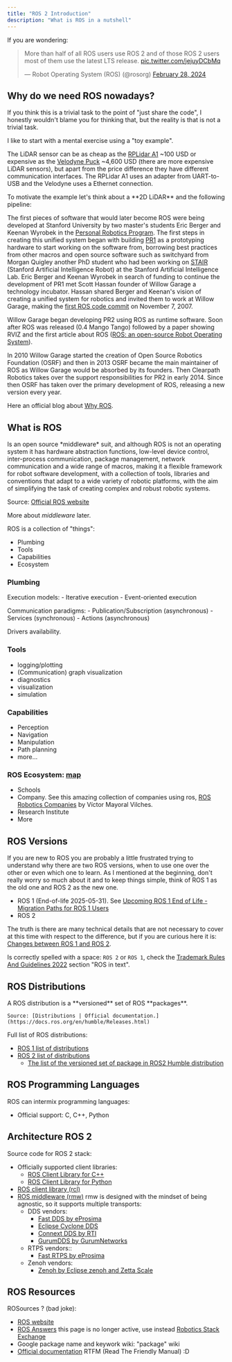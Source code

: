 ```yaml
---
title: "ROS 2 Introduction"
description: "What is ROS in a nutshell"
---
```


<Presentation>

<Slide>
If you are wondering:

<Important
    note="Do I need to learn to ROS 1 to be able to learn ROS 2 (or vice versa), the answer is NO. (what? you expected a more elaborated answer?... I'm too lazy to write it down)"
/>

<div class="flex justify-center mt-4">
<blockquote class="twitter-tweet" data-conversation="none" data-theme="dark"><p lang="en" dir="ltr">More than half of all ROS users use ROS 2 and of those ROS 2 users most of them use the latest LTS release. <a href="https://t.co/jejuyDCbMq">pic.twitter.com/jejuyDCbMq</a></p>&mdash; Robot Operating System (ROS) (@rosorg) <a href="https://twitter.com/rosorg/status/1762921729171620048?ref_src=twsrc%5Etfw">February 28, 2024</a></blockquote> <script async src="https://platform.twitter.com/widgets.js" charset="utf-8"></script>
</div>

</Slide>

## Why do we need ROS nowadays?

<Slide>
<Think
    note="Imagine that it is around the year 2007, and that are many research laboratories in the area of robotics, each one of them with its own robots and each robot with its own particularities. How can you share code between researchers without reinventing the wheel (minimize code rewrite)?"
/>
</Slide>

If you think this is a trivial task to the point of "just share the code", I honestly wouldn't blame you for thinking that, but the reality is that is not a trivial task.

I like to start with a mental exercise using a "toy example".

The LiDAR sensor can be as cheap as the [RPLidar A1](https://www.slamtec.ai/product/slamtec-rplidar-a1/) ~100 USD or expensive as the [Velodyne Puck](https://store.clearpathrobotics.com/products/puck) ~4,600 USD (there are more expensive LiDAR sensors), but apart from the price difference they have different communication interfaces. The RPLidar A1 uses an adapter from UART-to-USB and the Velodyne uses a Ethernet connection.

<Slide centered>
To motivate the example let's think about a **2D LiDAR** and the following pipeline:

<Drawio
    file="ros.drawio"
    page="0"
    description="A toy example"
/>
</Slide>

</Presentation>

The first pieces of software that would later become ROS were being developed at Stanford University by two master's students Eric Berger and Keenan Wyrobek in the [Personal Robotics Program](http://personalrobotics.stanford.edu/). The first steps in creating this unified system began with building [PR1](http://personalrobotics.stanford.edu/ICRA-2008-kaw-v17.pdf) as a prototyping hardware to start working on the software from, borrowing best practices from other macros and open source software such as switchyard from Morgan Quigley another PhD student who had been working on [STAIR](http://stair.stanford.edu/index.php) (Stanford Artificial Intelligence Robot) at the Stanford Artificial Intelligence Lab. Eric Berger and Keenan Wyrobek in search of funding to continue the development of PR1 met Scott Hassan founder of Willow Garage a technology incubator. Hassan shared Berger and Keenan's vision of creating a unified system for robotics and invited them to work at Willow Garage, making the [first ROS code commit](https://sourceforge.net/p/ros/code/1/log/) on November 7, 2007.

Willow Garage began developing PR2 using ROS as runtime software. Soon after ROS was released (0.4 Mango Tango) followed by a paper showing RVIZ and the first article about ROS ([ROS: an open-source Robot Operating System](http://www.robotics.stanford.edu/~ang/papers/icraoss09-ROS.pdf)).

In 2010 Willow Garage started the creation of Open Source Robotics Foundation (OSRF) and then in 2013 OSRF became the main maintainer of ROS as Willow Garage would be absorbed by its founders. Then Clearpath Robotics takes over the support responsibilities for PR2 in early 2014. Since then OSRF has taken over the primary development of ROS, releasing a new version every year.

Here an official blog about [Why ROS](https://www.ros.org/blog/why-ros/).

## What is ROS 

<Definition term="Robot Operating System (ROS)">
Is an open source *middleware* suit, and although ROS is not an operating system it has hardware abstraction functions, low-level device control, inter-process communication, package management, network communication and a wide range of macros, making it a flexible framework for robot software development, with a collection of tools, libraries and conventions that adapt to a wide variety of robotic platforms, with the aim of simplifying the task of creating complex and robust robotic systems.

Source: [Official ROS website](https://www.ros.org)
</Definition>

More about *middleware* later.

ROS is a collection of "things":
- Plumbing
- Tools
- Capabilities
- Ecosystem

### Plumbing

Execution models:
    - Iterative execution
    - Event-oriented execution

Communication paradigms:
    - Publication/Subscription (asynchronous)
    - Services (synchronous)
    - Actions (asynchronous)

Drivers availability.

### Tools

- logging/plotting
- (Communication) graph visualization
- diagnostics
- visualization
- simulation

### Capabilities

- Perception
- Navigation
- Manipulation
- Path planning
- more...

### ROS Ecosystem: [map](http://metrorobots.com/rosmap.html)

- Schools
- Company. See this amazing collection of companies using ros, [ROS Robotics Companies](https://github.com/vmayoral/ros-robotics-companies) by Víctor Mayoral Vilches.
- Research Institute
- More

## ROS Versions

If you are new to ROS you are probably a little frustrated trying to understand why there are two ROS versions, when to use one over the other or even which one to learn. As I mentioned at the beginning, don't really worry so much about it and to keep things simple, think of ROS 1 as the old one and ROS 2 as the new one.
- ROS 1 (End-of-life 2025-05-31). See [Upcoming ROS 1 End of Life - Migration Paths for ROS 1 Users](https://www.ros.org/blog/noetic-eol/)
- ROS 2

The truth is there are many technical details that are not necessary to cover at this time with respect to the difference, but if you are curious here it is: [Changes between ROS 1 and ROS 2](https://design.ros2.org/articles/changes.html).

Is correctly spelled with a space: `ROS 2` or `ROS 1`, check the [Trademark Rules And Guidelines 2022](https://www.ros.org/imgs/TrademarkRulesAndGuidelines2022.pdf) section "ROS in text".

## ROS Distributions 

<Definition term="ROS distribution, or just ROS distro">
    A ROS distribution is a **versioned** set of ROS **packages**.

    Source: [Distributions | Official documentation.](https://docs.ros.org/en/humble/Releases.html)
</Definition>

<Drawio
    file="ros.drawio"
    page="5"
    description="The concept of ROS Distributions"
/>

Full list of ROS distributions:
- [ROS 1 list of distributions](https://wiki.ros.org/Distributions)
- [ROS 2 list of distributions](https://docs.ros.org/en/humble/Releases.html)
    - [The list of the versioned set of package in ROS2 Humble distribution](https://github.com/ros2/ros2/blob/humble/ros2.repos)


## ROS Programming Languages

<Important
    note="Nope, ROS is NOT a programming language."
/>

ROS can intermix programming languages:
- Official support: C, C++, Python

## Architecture ROS 2

<Drawio
    file="ros.drawio"
    page="4"
    description="Architecture ROS 1 vs. ROS 2."
/>

Source code for ROS 2 stack:
- Officially supported client libraries:
    - [ROS Client Library for C++](https://github.com/ros2/rclcpp)
    - [ROS Client Library for Python](https://github.com/ros2/rclpy)
- [ROS client library (rcl)](https://github.com/ros2/rcl)
- [ROS middleware (rmw)](https://github.com/ros2/rmw) rmw is designed with the mindset of being agnostic, so it supports multiple transports:
    - DDS vendors:
        - [Fast DDS by eProsima](https://github.com/ros2/rmw_fastrtps)
        - [Eclipse Cyclone DDS](https://github.com/ros2/rmw_cyclonedds)
        - [Connext DDS by RTI](https://github.com/ros2/rmw_connextdds)
        - [GurumDDS by GurumNetworks](https://github.com/ros2/rmw_gurumdds)
    - RTPS vendors::
        - [Fast RTPS by eProsima](https://github.com/ros2/rmw_fastrtps)
    - Zenoh vendors:
        - [Zenoh by Eclipse zenoh and Zetta Scale](https://github.com/ros2/rmw_zenoh)


## ROS Resources

ROSources ? (bad joke):
- [ROS website](https://www.ros.org/)
- [ROS Answers](https://answers.ros.org/) this page is no longer active, use instead [Robotics Stack Exchange](https://robotics.stackexchange.com/)
- Google package name and keywork wiki: "package" wiki
- [Official documentation](https://docs.ros.org/) RTFM (Read The Friendly Manual) :D
